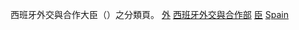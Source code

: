 西班牙外交與合作大臣（{{lang|es|Ministros de Asuntos Exteriores y de Cooperación de España}}）之分類頁。
[[分類:西班牙政府大臣|外]]
[[分類:西班牙外交與合作部|]]
[[分類:西班牙外交官|臣]]
[[分類:各國外交首長|Spain]]